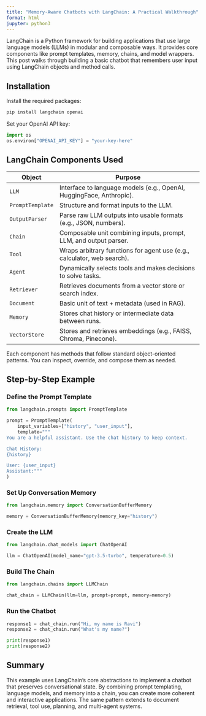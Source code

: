 ```yaml
---
title: "Memory-Aware Chatbots with LangChain: A Practical Walkthrough"
format: html
jupyter: python3
---
```


LangChain is a Python framework for building applications that use large language models (LLMs) in modular and composable ways. It provides core components like prompt templates, memory, chains, and model wrappers. This post walks through building a basic chatbot that remembers user input using LangChain objects and method calls.

## Installation

Install the required packages:

```bash
pip install langchain openai
```

Set your OpenAI API key:

```python
import os
os.environ["OPENAI_API_KEY"] = "your-key-here"
```

## LangChain Components Used

|     **Object**      |                              **Purpose**                                     |
|---------------------|------------------------------------------------------------------------------|
| `LLM`               | Interface to language models (e.g., OpenAI, HuggingFace, Anthropic).         |
| `PromptTemplate`    | Structure and format inputs to the LLM.                                      |
| `OutputParser`      | Parse raw LLM outputs into usable formats (e.g., JSON, numbers).             |
| `Chain`             | Composable unit combining inputs, prompt, LLM, and output parser.            |
| `Tool`              | Wraps arbitrary functions for agent use (e.g., calculator, web search).      |
| `Agent`             | Dynamically selects tools and makes decisions to solve tasks.                |
| `Retriever`         | Retrieves documents from a vector store or search index.                     |
| `Document`          | Basic unit of text + metadata (used in RAG).                                 |
| `Memory`            | Stores chat history or intermediate data between runs.                       |
| `VectorStore`       | Stores and retrieves embeddings (e.g., FAISS, Chroma, Pinecone).             |

Each component has methods that follow standard object-oriented patterns. You can inspect, override, and compose them as needed.


## Step-by-Step Example


### Define the Prompt Template

```python
from langchain.prompts import PromptTemplate

prompt = PromptTemplate(
    input_variables=["history", "user_input"],
    template="""
You are a helpful assistant. Use the chat history to keep context.

Chat History:
{history}

User: {user_input}
Assistant:"""
)
```

### Set Up Conversation Memory

```python
from langchain.memory import ConversationBufferMemory

memory = ConversationBufferMemory(memory_key="history")
```

### Create the LLM

```python
from langchain.chat_models import ChatOpenAI

llm = ChatOpenAI(model_name="gpt-3.5-turbo", temperature=0.5)
```

### Build The Chain

```python
from langchain.chains import LLMChain

chat_chain = LLMChain(llm=llm, prompt=prompt, memory=memory)
```

### Run the Chatbot

```python
response1 = chat_chain.run("Hi, my name is Ravi")
response2 = chat_chain.run("What's my name?")

print(response1)
print(response2)
```
## Summary

This example uses LangChain’s core abstractions to implement a chatbot that preserves conversational state. By combining prompt templating, language models, and memory into a chain, you can create more coherent and interactive applications. The same pattern extends to document retrieval, tool use, planning, and multi-agent systems.
